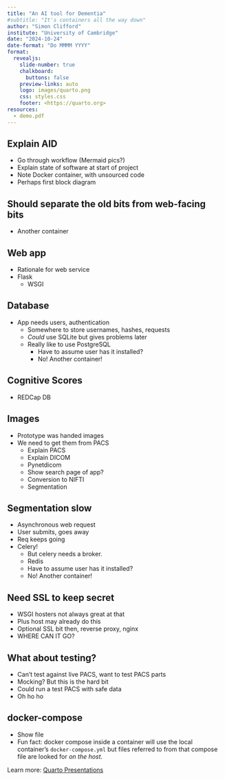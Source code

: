 ```yaml
---
title: "An AI tool for Dementia"
#subtitle: "It's containers all the way down"
author: "Simon Clifford"
institute: "University of Cambridge"
date: "2024-10-24"
date-format: "Do MMMM YYYY"
format:
  revealjs: 
    slide-number: true
    chalkboard: 
      buttons: false
    preview-links: auto
    logo: images/quarto.png
    css: styles.css
    footer: <https://quarto.org>
resources:
  - demo.pdf
---
```


## Explain AID

- Go through workflow (Mermaid pics?)
- Explain state of software at start of project
- Note Docker container, with unsourced code
- Perhaps first block diagram

## Should separate the old bits from web-facing bits
- Another container

## Web app
- Rationale for web service
- Flask
  - WSGI

## Database
- App needs users, authentication
  - Somewhere to store usernames, hashes, requests
  - _Could_ use SQLite but gives problems later
  - Really like to use PostgreSQL
    - Have to assume user has it installed?
    - No!  Another container!

## Cognitive Scores
- REDCap DB

## Images
- Prototype was handed images
- We need to get them from PACS
  - Explain PACS
  - Explain DICOM
  - Pynetdicom
  - Show search page of app?
  - Conversion to NIFTI
  - Segmentation

## Segmentation slow
- Asynchronous web request
- User submits, goes away
- Req keeps going
- Celery!
  - But celery needs a broker.
  - Redis
  - Have to assume user has it installed?
  - No! Another container!

## Need SSL to keep secret
- WSGI hosters not always great at that
- Plus host may already do this
- Optional SSL bit then, reverse proxy, nginx
- WHERE CAN IT GO?

## What about testing?
- Can't test against live PACS, want to test PACS parts
- Mocking?  But this is the hard bit
- Could run a test PACS with safe data
- Oh ho ho

## docker-compose
- Show file
- Fun fact: docker compose inside a container will use the local container's `docker-compose.yml`
  but files referred to from that compose file are looked for _on the host_.

::: footer
Learn more: [Quarto Presentations](https://quarto.org/docs/presentations/revealjs/)
:::
